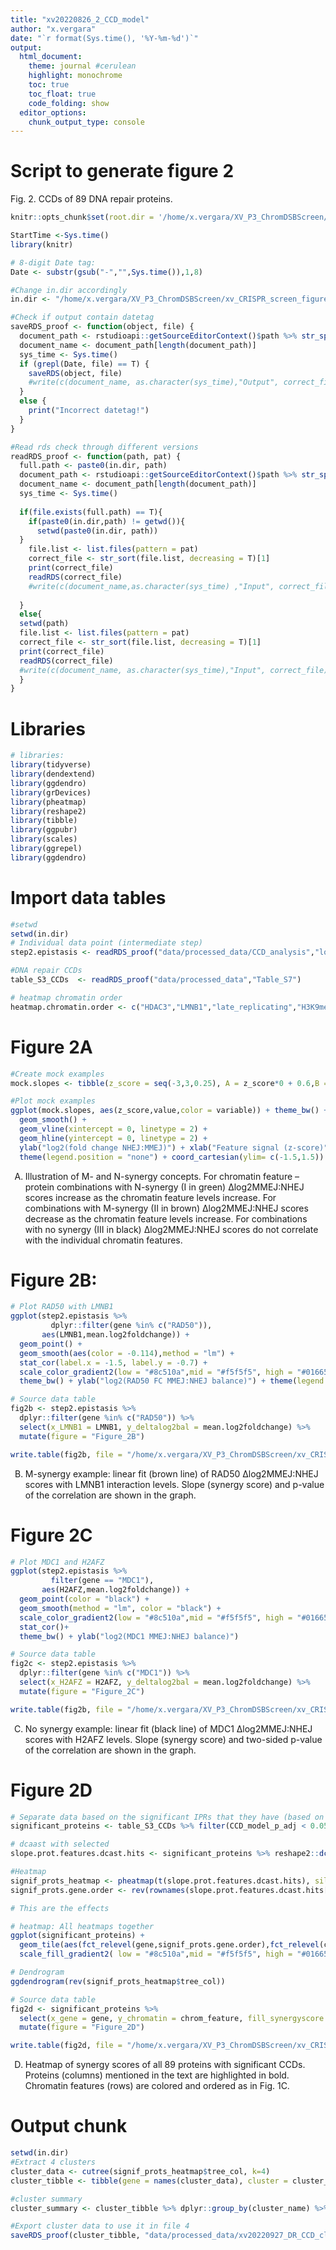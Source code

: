 ```yaml
---
title: "xv20220826_2_CCD_model"
author: "x.vergara"
date: "`r format(Sys.time(), '%Y-%m-%d')`"
output:
  html_document:
    theme: journal #cerulean
    highlight: monochrome
    toc: true
    toc_float: true
    code_folding: show
  editor_options:
    chunk_output_type: console
---
```


# Script to generate figure 2

Fig. 2. CCDs of 89 DNA repair proteins. 

```r
knitr::opts_chunk$set(root.dir = '/home/x.vergara/XV_P3_ChromDSBScreen/xv_CRISPR_screen_figures/rmarkdown/xv20210920_paper_scripts/short_version/knit_html/')

StartTime <-Sys.time()
library(knitr)

# 8-digit Date tag:
Date <- substr(gsub("-","",Sys.time()),1,8)

#Change in.dir accordingly
in.dir <- "/home/x.vergara/XV_P3_ChromDSBScreen/xv_CRISPR_screen_figures/"

#Check if output contain datetag
saveRDS_proof <- function(object, file) {
  document_path <- rstudioapi::getSourceEditorContext()$path %>% str_split(pattern = "/") %>% unlist()
  document_name <- document_path[length(document_path)]
  sys_time <- Sys.time()
  if (grepl(Date, file) == T) {
    saveRDS(object, file)
    #write(c(document_name, as.character(sys_time),"Output", correct_file), file = paste0(in.dir,"log"), ncolumns = 4, sep = "\t", append = T)
  }
  else {
    print("Incorrect datetag!")
  }
}

#Read rds check through different versions
readRDS_proof <- function(path, pat) {
  full.path <- paste0(in.dir, path)
  document_path <- rstudioapi::getSourceEditorContext()$path %>% str_split(pattern = "/") %>% unlist()
  document_name <- document_path[length(document_path)]
  sys_time <- Sys.time()
  
  if(file.exists(full.path) == T){
    if(paste0(in.dir,path) != getwd()){
      setwd(paste0(in.dir, path))
  }
    file.list <- list.files(pattern = pat)
    correct_file <- str_sort(file.list, decreasing = T)[1]
    print(correct_file)
    readRDS(correct_file)
    #write(c(document_name,as.character(sys_time) ,"Input", correct_file), file = paste0(in.dir,"log"), ncolumns = 4, sep = "\t", append = T)
    
  }
  else{
  setwd(path)
  file.list <- list.files(pattern = pat)
  correct_file <- str_sort(file.list, decreasing = T)[1]
  print(correct_file)
  readRDS(correct_file)
  #write(c(document_name, as.character(sys_time),"Input", correct_file),file = paste0(in.dir,"log"), ncolumns = 4, sep = "\t", append = T)
  }
}
```

# Libraries
```r
# libraries:
library(tidyverse)
library(dendextend)
library(ggdendro)
library(grDevices)
library(pheatmap)
library(reshape2)
library(tibble)
library(ggpubr)
library(scales)
library(ggrepel)
library(ggdendro)
```

# Import data tables
```r
#setwd
setwd(in.dir)
# Individual data point (intermediate step)
step2.epistasis <- readRDS_proof("data/processed_data/CCD_analysis","log2_MMEJNHEJ_differentials_chromatin_KO")

#DNA repair CCDs
table_S3_CCDs  <- readRDS_proof("data/processed_data","Table_S7")

# heatmap chromatin order
heatmap.chromatin.order <- c("HDAC3","LMNB1","late_replicating","H3K9me2","H3K9me3","HDAC1","EZH2","H3K27me3","CTCF","SMC3","m5C","HDAC2","POL2","POL2AS2","H3K36me3","TTseq","Dam","H3K79me2","H2AFZ","DNAse","H3K4me3","H4K5acK8ac","H3K4me1","H3K27ac","H3K4me2")

```

# Figure 2A
```r
#Create mock examples
mock.slopes <- tibble(z_score = seq(-3,3,0.25), A = z_score*0 + 0.6,B = z_score*0.1 +0.6, C = z_score*-0.1 - 0.6) %>% reshape2::melt(id.vars = "z_score")

#Plot mock examples
ggplot(mock.slopes, aes(z_score,value,color = variable)) + theme_bw() + 
  geom_smooth() +
  geom_vline(xintercept = 0, linetype = 2) + 
  geom_hline(yintercept = 0, linetype = 2) + 
  ylab("log2(fold change NHEJ:MMEJ)") + xlab("Feature signal (z-score)") + 
  theme(legend.position = "none") + coord_cartesian(ylim= c(-1.5,1.5)) + scale_color_manual(values = c("black","#01665e","#8c510a"))
```
(A) Illustration of M- and N-synergy concepts. For chromatin feature – protein combinations with N-synergy (I in green) ∆log2MMEJ:NHEJ scores increase as the chromatin feature levels increase. For combinations with M-synergy (II in brown) ∆log2MMEJ:NHEJ scores decrease as the chromatin feature levels increase. For combinations with no synergy (III in black) ∆log2MMEJ:NHEJ scores do not correlate with the individual chromatin features.

# Figure 2B:
```r
# Plot RAD50 with LMNB1
ggplot(step2.epistasis %>% 
         dplyr::filter(gene %in% c("RAD50")),
       aes(LMNB1,mean.log2foldchange)) + 
  geom_point() +
  geom_smooth(aes(color = -0.114),method = "lm") +
  stat_cor(label.x = -1.5, label.y = -0.7) +
  scale_color_gradient2(low = "#8c510a",mid = "#f5f5f5", high = "#01665e", limits = c(-0.15,0.15)) +
  theme_bw() + ylab("log2(RAD50 FC MMEJ:NHEJ balance)") + theme(legend.position = "none")

# Source data table
fig2b <- step2.epistasis %>% 
  dplyr::filter(gene %in% c("RAD50")) %>%
  select(x_LMNB1 = LMNB1, y_deltalog2bal = mean.log2foldchange) %>%
  mutate(figure = "Figure_2B")

write.table(fig2b, file = "/home/x.vergara/XV_P3_ChromDSBScreen/xv_CRISPR_screen_figures/export/xv20220117_paper_figure_short/source_data/xv20240417_sourcedata_fig2b.txt", row.names = F)

```
(B) M-synergy example: linear fit (brown line) of RAD50 ∆log2MMEJ:NHEJ scores with LMNB1 interaction levels. Slope (synergy score) and p-value of the correlation are shown in the graph. 

# Figure 2C
```r
# Plot MDC1 and H2AFZ
ggplot(step2.epistasis %>% 
         filter(gene == "MDC1"),
       aes(H2AFZ,mean.log2foldchange)) + 
  geom_point(color = "black") +
  geom_smooth(method = "lm", color = "black") +
  scale_color_gradient2(low = "#8c510a",mid = "#f5f5f5", high = "#01665e", limits = c(-0.15,0.15)) +
  stat_cor()+
  theme_bw() + ylab("log2(MDC1 MMEJ:NHEJ balance)") 

# Source data table
fig2c <- step2.epistasis %>% 
  dplyr::filter(gene %in% c("MDC1")) %>%
  select(x_H2AFZ = H2AFZ, y_deltalog2bal = mean.log2foldchange) %>%
  mutate(figure = "Figure_2C")

write.table(fig2b, file = "/home/x.vergara/XV_P3_ChromDSBScreen/xv_CRISPR_screen_figures/export/xv20220117_paper_figure_short/source_data/xv20240417_sourcedata_fig2c.txt", row.names = F)
```
(C) No synergy example: linear fit (black line) of MDC1 ∆log2MMEJ:NHEJ scores with H2AFZ levels. Slope (synergy score) and two-sided p-value of the correlation are shown in the graph. 

# Figure 2D
```r
# Separate data based on the significant IPRs that they have (based on z-score)
significant_proteins <- table_S3_CCDs %>% filter(CCD_model_p_adj < 0.05)

# dcaast with selected
slope.prot.features.dcast.hits <- significant_proteins %>% reshape2::dcast(gene ~ chrom_feature, value.var = "CCD_synergy_score") %>% column_to_rownames(var = "gene")

#Heatmap
signif_prots_heatmap <- pheatmap(t(slope.prot.features.dcast.hits), silent = T, clustering_method = "ward.D", cluster_rows = T, cutree_cols = 4)
signif_prots.gene.order <- rev(rownames(slope.prot.features.dcast.hits[signif_prots_heatmap$tree_col[["order"]],]))

# This are the effects

# heatmap: All heatmaps together
ggplot(significant_proteins) + 
  geom_tile(aes(fct_relevel(gene,signif_prots.gene.order),fct_relevel(chrom_feature, heatmap.chromatin.order), fill = CCD_synergy_score)) +
  scale_fill_gradient2( low = "#8c510a",mid = "#f5f5f5", high = "#01665e",limits = c(-0.15,0.15), oob = squish, breaks = c(-0.1,0,0.1)) + theme_bw() + theme(axis.text.x = element_text(angle = 90, vjust = 0.5, hjust = 1), legend.position = "top") + coord_fixed(expand = F,ratio = 1) + xlab("DNA repair proteins with significant chromatin dependencies") + ylab("Chromatin features")

# Dendrogram
ggdendrogram(rev(signif_prots_heatmap$tree_col))

# Source data table
fig2d <- significant_proteins %>% 
  select(x_gene = gene, y_chromatin = chrom_feature, fill_synergyscore = CCD_synergy_score) %>%
  mutate(figure = "Figure_2D")

write.table(fig2d, file = "/home/x.vergara/XV_P3_ChromDSBScreen/xv_CRISPR_screen_figures/export/xv20220117_paper_figure_short/source_data/xv20240417_sourcedata_fig2d.txt", row.names = F)
```
(D) Heatmap of synergy scores of all 89 proteins with significant CCDs. Proteins (columns) mentioned in the text are highlighted in bold. Chromatin features (rows) are colored and ordered as in Fig. 1C.


# Output chunk
```r
setwd(in.dir)
#Extract 4 clusters
cluster_data <- cutree(signif_prots_heatmap$tree_col, k=4) 
cluster_tibble <- tibble(gene = names(cluster_data), cluster = cluster_data) %>% mutate(cluster_name = case_when(cluster == "1" ~ "M-synergy_2", cluster == "2" ~ "M-synergy_1", cluster == "3" ~ "N-synergy", cluster == "4" ~"M-synergy_3"))

#cluster summary
cluster_summary <- cluster_tibble %>% dplyr::group_by(cluster_name) %>% dplyr::summarise(c = n())

#Export cluster data to use it in file 4
saveRDS_proof(cluster_tibble, "data/processed_data/xv20220927_DR_CCD_cluster_data.rds")
```
